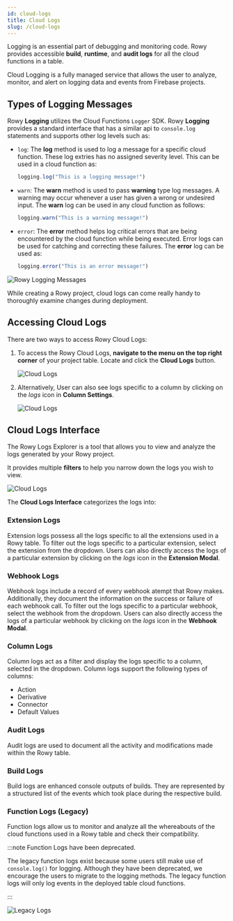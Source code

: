 ```yaml
---
id: cloud-logs
title: Cloud Logs
slug: /cloud-logs
---
```



Logging is an essential part of debugging and monitoring code. Rowy provides accessible **build**, **runtime**, and **audit logs** for all the cloud functions in a table.

Cloud Logging is a fully managed service that allows the user to analyze, monitor, and alert on logging data and events from Firebase projects.

## Types of Logging Messages

Rowy **Logging** utilizes the Cloud Functions `Logger` SDK. Rowy **Logging** provides a standard interface that has a similar api to `console.log` statements and supports other log levels such as: 

- `log`: The **log** method is used to log a message for a specific cloud function. These log extries has no assigned severity level. This can be used in a cloud function as:
    ```js
    logging.log("This is a logging message!")
    ```

- `warn`: The **warn** method is used to pass **warning** type log messages. A warning may occur whenever a user has given a wrong or undesired input. The **warn** log can be used in any cloud function as follows:
    ```js
    logging.warn("This is a warning message!")
    ```

- `error`: The **error** method helps log critical errors that are being encountered by the cloud function while being executed. Error logs can be used for catching and correcting these failures. The **error** log can be used as:
    ```js
    logging.error("This is an error message!")

<img src={logMessages} alt="Rowy Logging Messages" />

While creating a Rowy project, cloud logs can come really handy to thoroughly examine changes during deployment. 

## Accessing Cloud Logs

There are two ways to access Rowy Cloud Logs:

1. To access the Rowy Cloud Logs, **navigate to the menu on the top right corner** of your project table. Locate and click the **Cloud Logs** button. 

    <img src={cloudLogs} alt="Cloud Logs" />

2. Alternatively, User can also see logs specific to a column by clicking on the *logs* icon in **Column Settings**.

    <img src={cloudLogs2} alt="Cloud Logs" />


## Cloud Logs Interface

The Rowy Logs Explorer is a tool that allows you to view and analyze the logs generated by your Rowy project.

It provides multiple **filters** to help you narrow down the logs you wish to view.

<img src={cloudLogs3} alt="Cloud Logs" />

The **Cloud Logs Interface** categorizes the logs into:

### Extension Logs
Extension logs possess all the logs specific to all the extensions used in a Rowy table. To filter out the logs specific to a particular extension, select the extension from the dropdown. Users can also directly access the logs of a particular extension by clicking on the *logs* icon in the **Extension Modal**.

### Webhook Logs
Webhook logs include a record of every webhook atempt that Rowy makes. Additionally, they document the information on the success or failure of each webhook call. To filter out the logs specific to a particular webhook, select the webhook from the dropdown. Users can also directly access the logs of a particular webhook by clicking on the *logs* icon in the **Webhook Modal**.

### Column Logs
Column logs act as a filter and display the logs specific to a column, selected in the dropdown. Column logs support the following types of columns:
- Action
- Derivative
- Connector
- Default Values

### Audit Logs
Audit logs are used to document all the activity and modifications made within the Rowy table.

### Build Logs
Build logs are enhanced console outputs of builds. They are represented by a structured list of the events which took place during the respective build.

### Function Logs (Legacy)
Function logs allow us to monitor and analyze all the whereabouts of the cloud functions used in a Rowy table and check their compatibility.

:::note Function Logs have been deprecated.

The legacy function logs exist because some users still make use of `console.log()` for logging. Although they have been deprecated, we encourage the users to migrate to the logging methods. The legacy function logs will only log events in the deployed table cloud functions.

:::

<img src={legacyLogs} alt="Legacy Logs" />
